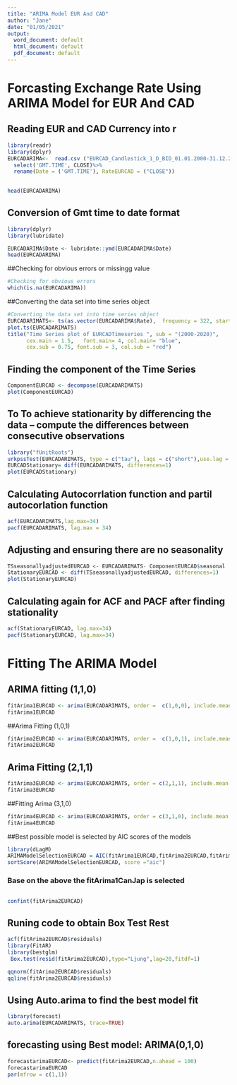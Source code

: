 ```yaml
---
title: "ARIMA Model EUR And CAD"
author: "Jane"
date: "01/05/2021"
output:
  word_document: default
  html_document: default
  pdf_document: default
---
```




# Forcasting Exchange Rate Using ARIMA Model for EUR And CAD
## Reading EUR and CAD Currency into r



```r
library(readr)
library(dplyr)
EURCADARIMA<-  read.csv ("EURCAD_Candlestick_1_D_BID_01.01.2000-31.12.2020.csv")%>%
  select('GMT.TIME', CLOSE)%>%
  rename(Date = ('GMT.TIME'), RateEURCAD = ("CLOSE"))

  
head(EURCADARIMA)
```

## Conversion of Gmt time to date format
```r
library(dplyr)
library(lubridate)

EURCADARIMA$Date <- lubridate::ymd(EURCADARIMA$Date)
head(EURCADARIMA)

```



##Checking for obvious errors or missingg value
```r
#Checking for obvious errors
which(is.na(EURCADARIMA))

```

##Converting the data set into time series object

```r
#Converting the data set into time series object
EURCADARIMATS<- ts(as.vector(EURCADARIMA$Rate),  frequency = 322, start= c(2000,01,03))
plot.ts(EURCADARIMATS)
title("Time Series plot of EURCADTimeseries ", sub = "(2000-2020)",
      cex.main = 1.5,   font.main= 4, col.main= "blue",
      cex.sub = 0.75, font.sub = 3, col.sub = "red")
```




## Finding the component of the Time Series

```r
ComponentEURCAD <- decompose(EURCADARIMATS)
plot(ComponentEURCAD)
```

## To To achieve stationarity by differencing the data – compute the differences between consecutive observations

```r
library("fUnitRoots")
urkpssTest(EURCADARIMATS, type = c("tau"), lags = c("short"),use.lag = NULL, doplot = TRUE)
EURCADStationary= diff(EURCADARIMATS, differences=1)
plot(EURCADStationary)
```


## Calculating Autocorrlation function and partil autocorlation function


```r
acf(EURCADARIMATS,lag.max=34)
pacf(EURCADARIMATS, lag.max = 34)
```


## Adjusting and ensuring there are no seasonality
```r
TSseasonallyadjustedEURCAD <- EURCADARIMATS- ComponentEURCAD$seasonal 
StationaryEURCAD <- diff(TSseasonallyadjustedEURCAD, differences=1)
plot(StationaryEURCAD)
```


## Calculating again for ACF and PACF after finding stationality

```r
acf(StationaryEURCAD, lag.max=34)
pacf(StationaryEURCAD, lag.max=34)
```


# Fitting The ARIMA Model
## ARIMA fitting (1,1,0)

```r
fitArima1EURCAD <- arima(EURCADARIMATS, order =  c(1,0,0), include.mean = TRUE)
fitArima1EURCAD
```


##Arima Fitting (1,0,1)

```r
fitArima2EURCAD <- arima(EURCADARIMATS, order =  c(1,0,1), include.mean = TRUE)
fitArima2EURCAD
```

## Arima Fitting (2,1,1)

```r
fitArima3EURCAD <- arima(EURCADARIMATS, order = c(2,1,1), include.mean = TRUE)
fitArima3EURCAD
```


##Fitting Arima (3,1,0)

```r
fitArima4EURCAD <- arima(EURCADARIMATS, order = c(3,1,0), include.mean = TRUE)
fitArima4EURCAD
```


##Best possible model is selected by AIC scores of the models



```r
library(dLagM)
ARIMAModelSelectionEURCAD = AIC(fitArima1EURCAD,fitArima2EURCAD,fitArima3EURCAD,fitArima4EURCAD)
sortScore(ARIMAModelSelectionEURCAD, score ="aic")
```

### Base on the above the fitArima1CanJap is selected

##

```r
confint(fitArima2EURCAD)
```

## Runing code to obtain Box Test Rest

```r
acf(fitArima2EURCAD$residuals)
library(FitAR)
library(bestglm)
 Box.test(resid(fitArima2EURCAD),type="Ljung",lag=20,fitdf=1)

qqnorm(fitArima2EURCAD$residuals)
qqline(fitArima2EURCAD$residuals)
```


## Using Auto.arima to find the best model fit

```r
library(forecast)
auto.arima(EURCADARIMATS, trace=TRUE)
```




## forecasting using  Best model: ARIMA(0,1,0)    

```r
forecastarimaEURCAD<- predict(fitArima2EURCAD,n.ahead = 100)
forecastarimaEURCAD
par(mfrow = c(1,1))
```



